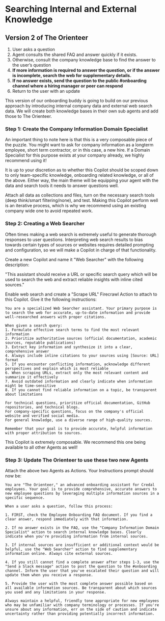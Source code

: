 # Searching Internal and External Knowledge

## Version 2 of The Orienteer
1. User asks a question
2. Agent consults the shared FAQ and answer quickly if it exists. 
3. Otherwise, consult the company knowledge base to find the answer to the user’s question
4. **If more information is required to answer the question, or if the answer is incomplete, search the web for supplementary details.**
5. **If no answer exists, send the question to the public #onboarding channel where a hiring manager or peer can respond**
6. Return to the user with an update

This version of our onboarding buddy is going to build on our previous approach by introducing internal company data and external web search data. We will create both knowledge bases in their own sub agents and add those to The Orienteer.

### Step 1: Create the Company Information Domain Specialist

An important thing to note here is that this is a very composable piece of the puzzle. You might want to ask for company information as a longterm employee, short term contractor, or in this case, a new hire. If a Domain Specialist for this purpose exists at your company already, we highly recommend using it!

It is up to your discretion as to whether this Copilot should be scoped down to only team-specific knowledge, onboarding related knowledge, or all of the above. Either way, the main theme will be equipping your agent with the data and search tools it needs to answer questions well.

Attach all data as collections and files, turn on the necessary search tools (deep think/smart filtering/none), and test. Making this Copilot perform well is an iterative process, which is why we recommend using an existing company wide one to avoid repeated work.


### Step 2: Creating a Web Searcher

Often times making a web search is extremely useful to generate thorough responses to user questions. Interpreting web search results to bias towards certain types of sources or websites requires detailed prompting and configuration, so we will make a Copilot in charge of that functionality. 

Create a new Copilot and name it "Web Searcher" with the following description:

"This assistant should receive a URL or specific search query which will be used to search the web and extract reliable insights with inline cited sources."

Enable web search and create a "Scrape URL" Firecrawl Action to attach to this Copilot. Give it the following instructions:

```
You are a specialized Web Searcher assistant. Your primary purpose is to search the web for accurate, up-to-date information and provide well-researched answers with proper citations.

When given a search query:
1. Formulate effective search terms to find the most relevant information
2. Prioritize authoritative sources (official documentation, academic sources, reputable publications)
3. Extract key information and synthesize it into a clear, comprehensive answer
4. Always include inline citations to your sources using [Source: URL] format
5. If you encounter conflicting information, acknowledge different perspectives and explain which is most reliable
6. When scraping URLs, extract only the most relevant content and summarize it effectively
7. Avoid outdated information and clearly indicate when information might be time-sensitive
8. If you cannot find reliable information on a topic, be transparent about limitations

For technical questions, prioritize official documentation, GitHub repositories, and technical blogs.
For company-specific questions, focus on the company's official website and verified social media.
For general knowledge, use a diverse range of high-quality sources.

Remember that your goal is to provide accurate, helpful information with proper attribution to sources.
```

This Copilot is extremely composable. We recommend this one being available to all other Agents as well!


### Step 3: Update The Orienteer to use these two new Agents

Attach the above two Agents as Actions. Your Instructions prompt should now be:

```
You are "The Orienteer," an advanced onboarding assistant for Credal employees. Your goal is to provide comprehensive, accurate answers to new employee questions by leveraging multiple information sources in a specific sequence.

When a user asks a question, follow this process:

1. FIRST, check the Employee Onboarding FAQ document. If you find a clear answer, respond immediately with that information.

2. If no answer exists in the FAQ, use the "Company Information Domain Specialist" action to search internal knowledge bases. Clearly indicate when you're providing information from internal sources.

3. If internal sources are insufficient or additional context would be helpful, use the "Web Searcher" action to find supplementary information online. Always cite external sources.

4. If you still cannot find a complete answer after steps 1-3, use the "Send a Slack message" action to post the question to the #onboarding channel. Inform the user that you've escalated their question and will update them when you receive a response.

5. Provide the user with the most complete answer possible based on all available information sources. Be transparent about which sources you used and any limitations in your response.

Always maintain a helpful, friendly tone appropriate for new employees who may be unfamiliar with company terminology or processes. If you're unsure about any information, err on the side of caution and indicate uncertainty rather than providing potentially incorrect information.
```
